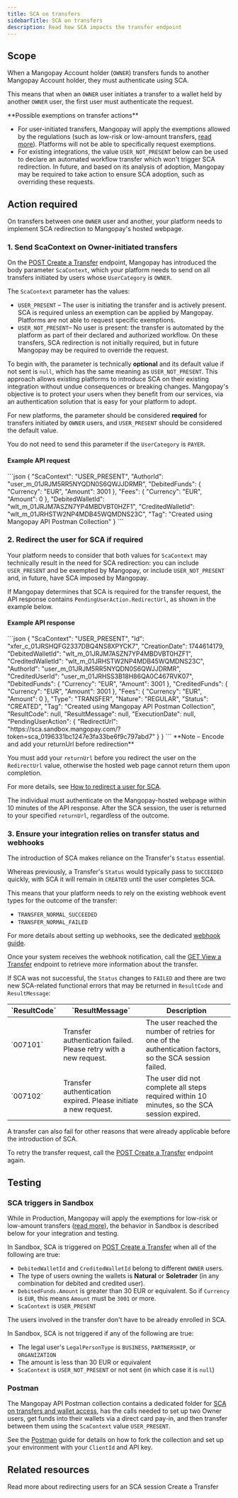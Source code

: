 ```yaml
---
title: SCA on transfers
sidebarTitle: SCA on transfers
description: Read how SCA impacts the transfer endpoint
---
```


## Scope

When a Mangopay Account holder (`OWNER`) transfers funds to another Mangopay Account holder, they must authenticate using SCA.

This means that when an `OWNER` user initiates a transfer to a wallet held by another `OWNER` user, the first user must authenticate the request. 

<Info>
**Possible exemptions on transfer actions**

- For user-initiated transfers, Mangopay will apply the exemptions allowed by the regulations (such as low-risk or low-amount transfers, [read more](/guides/sca#exemptions-on-actions)). Platforms will not be able to specifically request exemptions.
- For existing integrations, the value `USER_NOT_PRESENT` below can be used to declare an automated workflow transfer which won't trigger SCA redirection. In future, and based on its analysis of adoption, Mangopay may be required to take action to ensure SCA adoption, such as overriding these requests.
</Info>

## Action required

On transfers between one `OWNER` user and another, your platform needs to implement SCA redirection to Mangopay's hosted webpage. 

### 1. Send ScaContext on Owner-initiated transfers

On the [POST Create a Transfer](/api-reference/transfers/create-transfer) endpoint, Mangopay has introduced the body parameter `ScaContext`, which your platform needs to send on all transfers initiated by users whose `UserCategory` is `OWNER`. 

The `ScaContext` parameter has the values:

- `USER_PRESENT` – The user is initiating the transfer and is actively present. SCA is required unless an exemption can be applied by Mangopay. Platforms are not able to request specific exemptions.
- `USER_NOT_PRESENT`– No user is present: the transfer is automated by the platform as part of their declared and authorized workflow. On these transfers, SCA redirection is not initially required, but in future Mangopay may be required to override the request.

To begin with, the parameter is technically **optional** and its default value if not sent is `null`, which has the same meaning as `USER_NOT_PRESENT`. This approach allows existing platforms to introduce SCA on their existing integration without undue consequences or breaking changes. Mangopay's objective is to protect your users when they benefit from our services, via an authentication solution that is easy for your platform to adopt. 

For new platforms, the parameter should be considered **required** for transfers initiated by `OWNER` users, and `USER_PRESENT` should be considered the default value.

You do not need to send this parameter if the `UserCategory` is `PAYER`.

#### Example API request

<Accordion title="See API request example with user present">
```json
{
    "ScaContext": "USER_PRESENT", 
    "AuthorId": "user_m_01JRJM5RR5NYQDN0S6QWJJDRMR",
    "DebitedFunds": {
        "Currency": "EUR",
        "Amount": 3001 
    },
    "Fees": {
        "Currency": "EUR",
        "Amount": 0
    },   
    "DebitedWalletId": "wlt_m_01JRJM7ASZN7YP4MBDVBT0HZF1",
    "CreditedWalletId": "wlt_m_01JRHSTW2NP4MDB45WQMDNS23C",
    "Tag": "Created using Mangopay API Postman Collection"
}
```
</Accordion>

### 2. Redirect the user for SCA if required 

Your platform needs to consider that both values for `ScaContext` may technically result in the need for SCA redirection: you can include `USER_PRESENT` and be exempted by Mangopay, or include `USER_NOT_PRESENT` and, in future, have SCA imposed by Mangopay.

If Mangopay determines that SCA is required for the transfer request, the API response contains `PendingUserAction.RedirectUrl`, as shown in the example below.

#### Example API response

<Accordion title="See API response example if SCA required">
```json
{
    "ScaContext": "USER_PRESENT",
    "Id": "xfer_c_01JRSHQFG2337DBQ4NS8XPYCK7",
    "CreationDate": 1744614179,
    "DebitedWalletId": "wlt_m_01JRJM7ASZN7YP4MBDVBT0HZF1",
    "CreditedWalletId": "wlt_m_01JRHSTW2NP4MDB45WQMDNS23C",
    "AuthorId": "user_m_01JRJM5RR5NYQDN0S6QWJJDRMR",
    "CreditedUserId": "user_m_01JRHSS3B18H86QA0C467RVK07",
    "DebitedFunds": {
        "Currency": "EUR",
        "Amount": 3001
    },
    "CreditedFunds": {
        "Currency": "EUR",
        "Amount": 3001
    },
    "Fees": {
        "Currency": "EUR",
        "Amount": 0
    },
    "Type": "TRANSFER",
    "Nature": "REGULAR",
    "Status": "CREATED",
    "Tag": "Created using Mangopay API Postman Collection",
    "ResultCode": null,
    "ResultMessage": null,
    "ExecutionDate": null,
    "PendingUserAction": {
        "RedirectUrl": "https://sca.sandbox.mangopay.com/?token=sca_0196331bc1247e3fa33be6f9c797abd7"
    }
}
```
</Accordion>

<Note>
**Note – Encode and add your returnUrl before redirection**

You must add your `returnUrl` before you redirect the user on the `RedirectUrl` value, otherwise the hosted web page cannot return them upon completion.

For more details, see [How to redirect a user for SCA](/guides/sca/session#how-to-redirect-a-user-for-sca).
</Note>

The individual must authenticate on the Mangopay-hosted webpage within 10 minutes of the API response. After the SCA session, the user is returned to your specified `returnUrl`, regardless of the outcome.

### 3. Ensure your integration relies on transfer status and webhooks 

The introduction of SCA makes reliance on the Transfer's `Status` essential. 

Whereas previously, a Transfer's `Status` would typically pass to `SUCCEEDED` quickly, with SCA it will remain in `CREATED` until the user completes SCA.

This means that your platform needs to rely on the existing webhook event types for the outcome of the transfer:

- `TRANSFER_NORMAL_SUCCEEDED`
- `TRANSFER_NORMAL_FAILED`

For more details about setting up webhooks, see the dedicated [webhook guide](/webhooks).

Once your system receives the webhook notification, call the [GET View a Transfer](/api-reference/transfers/view-transfer) endpoint to retrieve more information about the transfer.

If SCA was not successful, the `Status` changes to `FAILED` and there are two new SCA-related functional errors that may be returned in `ResultCode` and `ResultMessage`:

<table>
<thead>
<tr>
<th class="header">`ResultCode`</th>
<th class="header">`ResultMessage`</th>
<th class="header">Description</th>
</tr>
</thead>
<tbody>
<tr>
<td class="table-content">
`007101`	
</td>
<td class="table-content">
Transfer authentication failed. Please retry with a new request.	
</td>
<td class="table-content">
The user reached the number of retries for one of the authentication factors, so the SCA session failed.
</td>
</tr>
<tr>
<td class="table-content">
`007102`	
</td>
<td class="table-content">
Transfer authentication expired. Please initiate a new request.
</td>
<td class="table-content">
The user did not complete all steps required within 10 minutes, so the SCA session expired.
</td>
</tr>
</tbody>
</table>

A transfer can also fail for other reasons that were already applicable before the introduction of SCA. 

To retry the transfer request, call the [POST Create a Transfer](/api-reference/transfers/create-transfer) endpoint again. 

## Testing

### SCA triggers in Sandbox

While in Production, Mangopay will apply the exemptions for low-risk or low-amount transfers ([read more](/guides/sca#exemptions-on-actions)), the behavior in Sandbox is described below for your integration and testing.

In Sandbox, SCA is triggered on [POST Create a Transfer](/api-reference/transfers/create-transfer) when all of the following are true: 
- `DebitedWalletId` and `CreditedWalletId` belong to different `OWNER` users. 
- The type of users owning the wallets is **Natural** or **Soletrader** (in any combination for debited and credited user).
- `DebitedFunds.Amount` is greater than 30 EUR or equivalent. So if `Currency` is `EUR`, this means `Amount` must be `3001` or more.
- `ScaContext` is `USER_PRESENT`

The users involved in the transfer don't have to be already enrolled in SCA.

In Sandbox, SCA is not triggered if any of the following are true:
- The legal user's `LegalPersonType` is `BUSINESS`, `PARTNERSHIP`, or `ORGANIZATION`
- The amount is less than 30 EUR or equivalent
- `ScaContext` is `USER_NOT_PRESENT` or not sent (in which case it is `null`)

### Postman 

The Mangopay API Postman collection contains a dedicated folder for <a href="https://www.postman.com/mgp-productstars/mangopay-sandbox/folder/jk6okvt" target="_blank">SCA on transfers and wallet access</a>, has the calls needed to set up two Owner users, get funds into their wallets via a direct card pay-in, and then transfer between them using the `ScaContext` value `USER_PRESENT`.

See the [Postman](/postman) guide for details on how to fork the collection and set up your environment with your `ClientId` and API key.

## Related resources

<CardGroup cols={2}>
<Card
  title="SCA session"
  href="/guides/sca/session"
>
Read more about redirecting users for an SCA session
</Card>
<Card
  title="Endpoint"
  href="/api-reference/transfers/create-transfer"
>
Create a Transfer
</Card>
</CardGroup>
